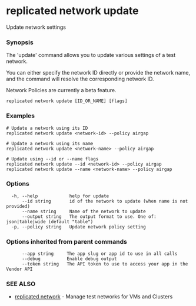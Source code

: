 # replicated network update

Update network settings

### Synopsis

The 'update' command allows you to update various settings of a test network.

You can either specify the network ID directly or provide the network name, and the command will resolve the corresponding network ID.

Network Policies are currently a beta feature.

```
replicated network update [ID_OR_NAME] [flags]
```

### Examples

```
# Update a network using its ID
replicated network update <network-id> --policy airgap

# Update a network using its name
replicated network update <network-name> --policy airgap

# Update using --id or --name flags
replicated network update --id <network-id> --policy airgap
replicated network update --name <network-name> --policy airgap

```

### Options

```
  -h, --help            help for update
      --id string       id of the network to update (when name is not provided)
      --name string     Name of the network to update
      --output string   The output format to use. One of: json|table|wide (default "table")
  -p, --policy string   Update network policy setting
```

### Options inherited from parent commands

```
      --app string     The app slug or app id to use in all calls
      --debug          Enable debug output
      --token string   The API token to use to access your app in the Vendor API
```

### SEE ALSO

* [replicated network](replicated-cli-network)	 - Manage test networks for VMs and Clusters

